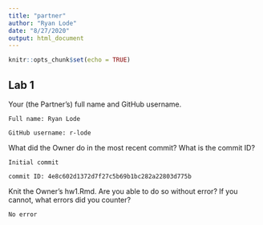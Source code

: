 ```yaml
---
title: "partner"
author: "Ryan Lode"
date: "8/27/2020"
output: html_document
---
```


```r
knitr::opts_chunk$set(echo = TRUE)
```

## Lab 1


Your (the Partner’s) full name and GitHub username.

    Full name: Ryan Lode

    GitHub username: r-lode

What did the Owner do in the most recent commit? What is the commit ID?

    Initial commit

    commit ID: 4e8c602d1372d7f27c5b69b1bc282a22803d775b

Knit the Owner’s hw1.Rmd. Are you able to do so without error? If you cannot, what errors did you counter?

    No error